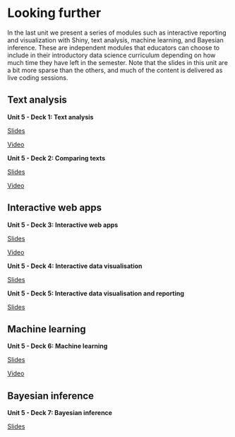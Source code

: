 # Looking further {#looking-forward}

In the last unit we present a series of modules such as interactive reporting and visualization with Shiny, text analysis, machine learning, and Bayesian inference.
These are independent modules that educators can choose to include in their introductory data science curriculum depending on how much time they have left in the semester.
Note that the slides in this unit are a bit more sparse than the others, and much of the content is delivered as live coding sessions.

## Text analysis

::: {.slide-deck}
**Unit 5 - Deck 1: Text analysis**

::: {.slides}
[Slides](https://rstudio-education.github.io/datascience-box/course-materials/slides/u5-d01-text-analysis/u5-d01-text-analysis.html#1)
:::

::: {.video}
[Video](https://youtu.be/_YqEHZccujc)
:::
:::

::: {.slide-deck}
**Unit 5 - Deck 2: Comparing texts**

::: {.slides}
[Slides](https://rstudio-education.github.io/datascience-box/course-materials/slides/u5-d02-comparing-texts/u5-d02-comparing-texts.html#1)
:::

::: {.video}
[Video](https://youtu.be/Q79feeFbsxM)
:::
:::

## Interactive web apps

::: {.slide-deck}
**Unit 5 - Deck 3: Interactive web apps**

::: {.slides}
[Slides](https://rstudio-education.github.io/datascience-box/course-materials/slides/u5-d03-interactive-web-app/u5-d03-interactive-web-app.html#1)
:::

::: {.video}
[Video](https://youtu.be/gXBEOFWrxsk)
:::
:::

::: {.slide-deck}
**Unit 5 - Deck 4: Interactive data visualisation**

::: {.slides}
[Slides](https://rstudio-education.github.io/datascience-box/course-materials/slides/u5-d05-shiny-1/u5-d05-shiny-1.pdf)
:::
:::

::: {.slide-deck}
**Unit 5 - Deck 5: Interactive data visualisation and reporting**

::: {.slides}
[Slides](https://rstudio-education.github.io/datascience-box/course-materials/slides/u5-d05-shiny-2/u5-d05-shiny-2.pdf)
:::
:::

## Machine learning

::: {.slide-deck}
**Unit 5 - Deck 6: Machine learning**

::: {.slides}
[Slides](https://rstudio-education.github.io/datascience-box/course-materials/slides/u5-d04-machine-learning/u5-d04-machine-learning.html#1)
:::

::: {.video}
[Video](https://youtu.be/IP5skNjwo7A)
:::
:::

## Bayesian inference

::: {.slide-deck}
**Unit 5 - Deck 7: Bayesian inference**

::: {.slides}
[Slides](https://rstudio-education.github.io/datascience-box/course-materials/slides/u5-d07-bayes-inf/u5-d07-bayes-inf.html#1)
:::
:::

